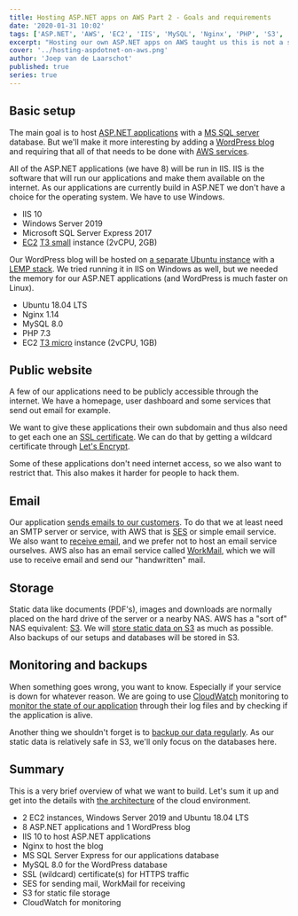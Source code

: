 ```yaml
---
title: Hosting ASP.NET apps on AWS Part 2 - Goals and requirements
date: '2020-01-31 10:02'
tags: ['ASP.NET', 'AWS', 'EC2', 'IIS', 'MySQL', 'Nginx', 'PHP', 'S3', 'SES', 'SQL server', 'SSL', 'Ubuntu', 'Windows', 'WordPress']
excerpt: "Hosting our own ASP.NET apps on AWS taught us this is not a side project. In part 2 we describe what our goals and requirements were."
cover: '../hosting-aspdotnet-on-aws.png'
author: 'Joep van de Laarschot'
published: true
series: true
---
```



## Basic setup

The main goal is to host [ASP.NET applications](../hosting-asp-net-apps-aws-part-10-asp-net-sites-in-iis/) with a [MS SQL server](../hosting-asp-net-apps-aws-part-11-database-in-ms-sql/) database. But we'll make it more interesting by adding a [WordPress blog](../hosting-asp-net-apps-on-aws-part-12-wordpress-hosting-on-lemp-ssl-s3/) and requiring that all of that needs to be done with [AWS services](../hosting-asp-net-apps-aws-appendix-a-aws-services/).

All of the ASP.NET applications (we have 8) will be run in IIS. IIS is the software that will run our applications and make them available on the internet. As our applications are currently build in ASP.NET we don't have a choice for the operating system. We have to use Windows.

- IIS 10
- Windows Server 2019
- Microsoft SQL Server Express 2017
- [EC2](https://aws.amazon.com/ec2/) [T3 small](https://aws.amazon.com/ec2/instance-types/) instance (2vCPU, 2GB)

Our WordPress blog will be hosted on [a separate Ubuntu instance](../hosting-asp-net-apps-aws-part-6-servers-in-ec2-part-2/) with a [LEMP stack](https://www.digitalocean.com/community/tutorials/how-to-install-linux-nginx-mysql-php-lemp-stack-ubuntu-18-04). We tried running it in IIS on Windows as well, but we needed the memory for our ASP.NET applications (and WordPress is much faster on Linux).

- Ubuntu 18.04 LTS
- Nginx 1.14
- MySQL 8.0
- PHP 7.3
- EC2 [T3 micro](https://aws.amazon.com/ec2/instance-types/) instance (2vCPU, 1GB)

## Public website

A few of our applications need to be publicly accessible through the internet. We have a homepage, user dashboard and some services that send out email for example.

We want to give these applications their own subdomain and thus also need to get each one an [SSL certificate](../hosting-asp-net-apps-aws-part-12-ssl-certificates-in-iis/). We can do that by getting a wildcard certificate through [Let's Encrypt](https://letsencrypt.org/).

Some of these applications don't need internet access, so we also want to restrict that. This also makes it harder for people to hack them.

## Email

Our application [sends emails to our customers](../hosting-asp-net-apps-aws-part-8-email-with-workmail-and-ses/). To do that we at least need an SMTP server or service, with AWS that is [SES](https://aws.amazon.com/ses/) or simple email service. We also want to [receive email](../hosting-asp-net-apps-aws-part-8-email-with-workmail-and-ses/), and we prefer not to host an email service ourselves. AWS also has an email service called [WorkMail](https://aws.amazon.com/workmail/), which we will use to receive email and send our "handwritten" mail.

## Storage

Static data like documents (PDF's), images and downloads are normally placed on the hard drive of the server or a nearby NAS. AWS has a "sort of" NAS equivalent: [S3](https://aws.amazon.com/s3/). We will [store static data on S3](../hosting-asp-net-apps-aws-part-9-file-storage-on-s3/) as much as possible. Also backups of our setups and databases will be stored in S3.

## Monitoring and backups

When something goes wrong, you want to know. Especially if your service is down for whatever reason. We are going to use [CloudWatch](https://aws.amazon.com/cloudwatch/) monitoring to [monitor the state of our application](../hosting-asp-net-apps-aws-part-14-monitoring-with-cloudwatch/) through their log files and by checking if the application is alive.

Another thing we shouldn't forget is to [backup our data regularly](../hosting-asp-net-apps-aws-part-15-backup-scripting/). As our static data is relatively safe in S3, we'll only focus on the databases here.

## Summary

This is a very brief overview of what we want to build. Let's sum it up and get into the details with [the architecture](../hosting-asp-net-apps-aws-part-3-architecture/) of the cloud environment.

- 2 EC2 instances, Windows Server 2019 and Ubuntu 18.04 LTS
- 8 ASP.NET applications and 1 WordPress blog
- IIS 10 to host ASP.NET applications
- Nginx to host the blog
- MS SQL Server Express for our applications database
- MySQL 8.0 for the WordPress database
- SSL (wildcard) certificate(s) for HTTPS traffic
- SES for sending mail, WorkMail for receiving
- S3 for static file storage
- CloudWatch for monitoring

